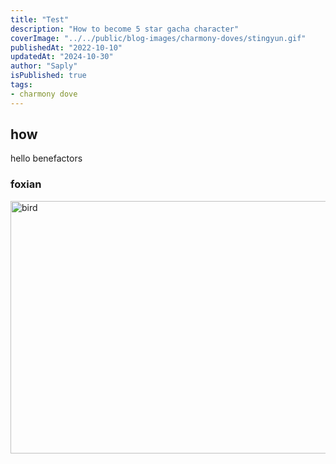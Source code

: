 ```yaml
---
title: "Test"
description: "How to become 5 star gacha character"
coverImage: "../../public/blog-images/charmony-doves/stingyun.gif"
publishedAt: "2022-10-10"
updatedAt: "2024-10-30"
author: "Saply"
isPublished: true
tags: 
- charmony dove
---
```


## how
hello benefactors

### foxian
<Image
  src="/blog-images/charmony-doves/stingyun-gif.gif"
  width="1000"
  height="404"
  alt="bird"
  sizes="100vw"
  unoptimized
/>